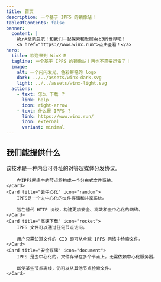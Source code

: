 ```yaml
---
title: 首页
description: 一个基于 IPFS 的镜像站！
tableOfContents: false
banner:
  content: |
    WinX全新启航！和我们一起探索和发展Web3的世界吧！
    <a href="https://www.winx.run">点击查看！</a>
hero:
  title: 欢迎来到 WinX-M
  tagline: 一个基于 IPFS 的镜像站！再也不需要迅雷了！
  image:
    alt: 一个闪闪发光、色彩鲜艳的 logo
    dark: ../../assets/winx-dark.svg
    light: ../../assets/winx-light.svg
  actions:
    - text: 怎么 下载 ？
      link: help
      icon: right-arrow
    - text: 什么是 IPFS ？
      link: https://www.winx.run/
      icon: external
      variant: minimal
---
```



## 我们能提供什么

<CardGrid stagger>
	<Card title="全分布式" icon="seti:graphql">
		该技术是一种内容可寻址的对等超媒体分发协议。

		在IPFS网络中的节点将构成一个分布式文件系统。
	</Card>
	<Card title="去中心化" icon="random">
		IPFS是一个去中心化的文件存储和共享系统。

		旨在替代 HTTP 协议，构建更加安全、高效和去中心化的网络。
	</Card>
	<Card title="高速下载" icon="rocket">
		IPFS 文件可以通过任何节点访问。

		用户只需知道文件的 CID 即可从全球 IPFS 网络中检索文件。
	</Card>
	<Card title="安全存储" icon="document">
		IPFS 是去中心化的，文件存储在多个节点上，无需依赖中心化服务器。

		即使某些节点离线，仍可以从其他节点检索文件。
	</Card>
</CardGrid>
